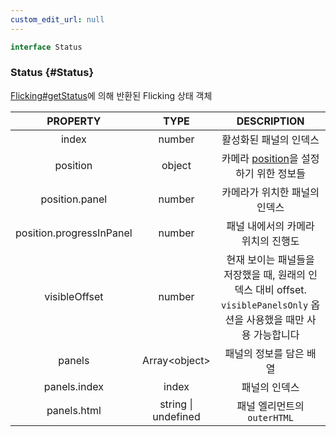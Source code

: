 ```yaml
---
custom_edit_url: null
---
```


```ts
interface Status
```

### Status {#Status}

<div className="bulma-tags">

</div>

[Flicking#getStatus](Flicking#getStatus)에 의해 반환된 Flicking 상태 객체

|PROPERTY|TYPE|DESCRIPTION|
|:---:|:---:|:---:|
|index|number|활성화된 패널의 인덱스|
|position|object|카메라 [position](Camera#position)을 설정하기 위한 정보들|
|position.panel|number|카메라가 위치한 패널의 인덱스|
|position.progressInPanel|number|패널 내에서의 카메라 위치의 진행도|
|visibleOffset|number|현재 보이는 패널들을 저장했을 때, 원래의 인덱스 대비 offset. `visiblePanelsOnly` 옵션을 사용했을 때만 사용 가능합니다|
|panels|Array&lt;object&gt;|패널의 정보를 담은 배열|
|panels.index|index|패널의 인덱스|
|panels.html|string \| undefined|패널 엘리먼트의 `outerHTML`|

